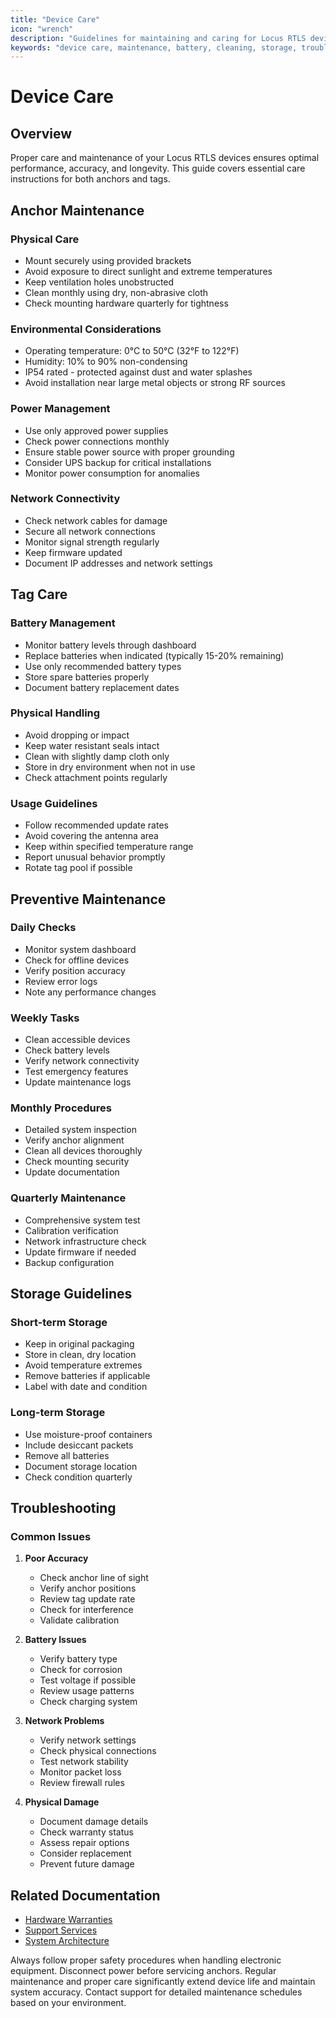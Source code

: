 ```yaml
---
title: "Device Care"
icon: "wrench"
description: "Guidelines for maintaining and caring for Locus RTLS devices"
keywords: "device care, maintenance, battery, cleaning, storage, troubleshooting, anchors, tags"
---
```


# Device Care

## Overview

Proper care and maintenance of your Locus RTLS devices ensures optimal performance, accuracy, and longevity. This guide covers essential care instructions for both anchors and tags.

## Anchor Maintenance

### Physical Care

* Mount securely using provided brackets
* Avoid exposure to direct sunlight and extreme temperatures
* Keep ventilation holes unobstructed
* Clean monthly using dry, non-abrasive cloth
* Check mounting hardware quarterly for tightness

### Environmental Considerations

* Operating temperature: 0°C to 50°C (32°F to 122°F)
* Humidity: 10% to 90% non-condensing
* IP54 rated - protected against dust and water splashes
* Avoid installation near large metal objects or strong RF sources

### Power Management

* Use only approved power supplies
* Check power connections monthly
* Ensure stable power source with proper grounding
* Consider UPS backup for critical installations
* Monitor power consumption for anomalies

### Network Connectivity

* Check network cables for damage
* Secure all network connections
* Monitor signal strength regularly
* Keep firmware updated
* Document IP addresses and network settings

## Tag Care

### Battery Management

* Monitor battery levels through dashboard
* Replace batteries when indicated (typically 15-20% remaining)
* Use only recommended battery types
* Store spare batteries properly
* Document battery replacement dates

### Physical Handling

* Avoid dropping or impact
* Keep water resistant seals intact
* Clean with slightly damp cloth only
* Store in dry environment when not in use
* Check attachment points regularly

### Usage Guidelines

* Follow recommended update rates
* Avoid covering the antenna area
* Keep within specified temperature range
* Report unusual behavior promptly
* Rotate tag pool if possible

## Preventive Maintenance

### Daily Checks

* Monitor system dashboard
* Check for offline devices
* Verify position accuracy
* Review error logs
* Note any performance changes

### Weekly Tasks

* Clean accessible devices
* Check battery levels
* Verify network connectivity
* Test emergency features
* Update maintenance logs

### Monthly Procedures

* Detailed system inspection
* Verify anchor alignment
* Clean all devices thoroughly
* Check mounting security
* Update documentation

### Quarterly Maintenance

* Comprehensive system test
* Calibration verification
* Network infrastructure check
* Update firmware if needed
* Backup configuration

## Storage Guidelines

### Short-term Storage

* Keep in original packaging
* Store in clean, dry location
* Avoid temperature extremes
* Remove batteries if applicable
* Label with date and condition

### Long-term Storage

* Use moisture-proof containers
* Include desiccant packets
* Remove all batteries
* Document storage location
* Check condition quarterly

## Troubleshooting

### Common Issues

1. **Poor Accuracy**
   * Check anchor line of sight
   * Verify anchor positions
   * Review tag update rate
   * Check for interference
   * Validate calibration

2. **Battery Issues**
   * Verify battery type
   * Check for corrosion
   * Test voltage if possible
   * Review usage patterns
   * Check charging system

3. **Network Problems**
   * Verify network settings
   * Check physical connections
   * Test network stability
   * Monitor packet loss
   * Review firewall rules

4. **Physical Damage**
   * Document damage details
   * Check warranty status
   * Assess repair options
   * Consider replacement
   * Prevent future damage

## Related Documentation

* [Hardware Warranties](./hwwarranties)
* [Support Services](./locussupportservices)
* [System Architecture](../rtlstechnology/rtlsystemarchitecture)

<Callout type="warning">
  Always follow proper safety procedures when handling electronic equipment. Disconnect power before servicing anchors.
</Callout>

<Callout type="info">
  Regular maintenance and proper care significantly extend device life and maintain system accuracy. Contact support for detailed maintenance schedules based on your environment.
</Callout>
